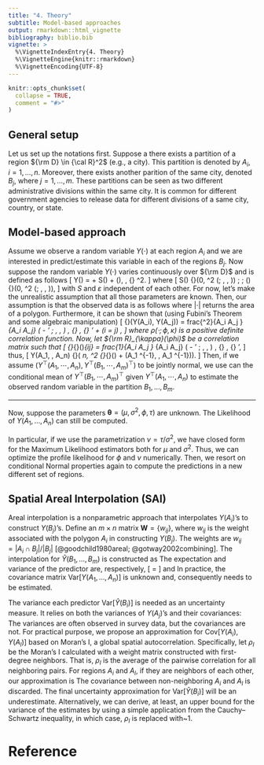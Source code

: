 ```yaml
---
title: "4. Theory"
subtitle: Model-based approaches
output: rmarkdown::html_vignette
bibliography: biblio.bib
vignette: >
  %\VignetteIndexEntry{4. Theory}
  %\VignetteEngine{knitr::rmarkdown}
  %\VignetteEncoding{UTF-8}
---
```


```r
knitr::opts_chunk$set(
  collapse = TRUE,
  comment = "#>"
)
```

## General setup

Let us set up the notations first. Suppose a there exists a partition of a
region ${\rm D} \in {\cal R}^2$ (e.g., a city). This partition is denoted by
$A_i$, $i = 1, \ldots, n$. Moreover, there exists another parition of the same
city, denoted $B_j$, where $j = 1, \ldots, m$. These partitions can be seen as
two different administrative divisions within the same city. It is common for
different government agencies to release data for different divisions of a same
city, country, or state.

## Model-based approach

Assume we observe a random variable $Y(\cdot)$ at each region $A_i$ and we are
interested in predict/estimate this variable in each of the regions $B_j$. Now
suppose the random variable $Y(\cdot)$ varies continuously over ${\rm D}$ and is
defined as follows
\[
Y(\mathbf{s}) = \mu + S(\mathbf{s}) + \varepsilon(\mathbf{s}), \, \mathbf{s} \in
{\rm D} \subset {\cal R}^2.
\]
where
\[
 S(\cdot) \sim {\rm GP}(0, \sigma^2 \rho(\cdot; \, \phi, \kappa)) \;
 \text{ and } \;
\varepsilon(\cdot) \overset{{\rm i.i.d.}}{\sim} {\rm N}(0, \sigma^2 \rho(\cdot;
\, \phi, \kappa)),
\]
with $S$ and $\varepsilon$ independent of each other. For now, let's make the
unrealistic assumption that all those parameters are known. Then, our assumption
is that the observed data is as follows
\begin{align*}
Y(A_i) & = \frac{1}{\lvert A_i \rvert} \int_{A_i} Y(\mathbf{s}) \, {\rm d}
\mathbf{s} \\
& = \frac{1}{\lvert A_i \rvert} \int_{A_i} [\mu + S(\mathbf{s}) +
\varepsilon(\mathbf{s})] \, {\rm d} \mathbf{s} \\
& = \mu + \frac{1}{\lvert A_i \rvert} \int_{A_i} S(\mathbf{s}) {\rm d}
\mathbf{s} + \frac{1}{\lvert A_i \rvert} \int_{A_i} \varepsilon(\mathbf{s}) {\rm
d} \mathbf{s},
\end{align*}
where $\lvert \cdot \rvert$ returns the area of a polygon.
Furthermore, it can be shown that (using Fubini's Theorem and some algebraic
manipulation)
\[
{\rm Cov}(Y(A_i), Y(A_j)) = frac{\sigma^2}{\lvert A_i \rvert \lvert A_j \rvert}
\int_{A_i \times A_j} \rho( \lVert \mathbf{s} - \mathbf{s}' \rVert; \, \phi,
\kappa ) \, {\rm d} \mathbf{s} \, {\rm d} \mathbf{s}' + \mathbf{I}(i = j)
\frac{\tau}{\lVert A_i \rVert},
\]
where $\rho(\cdot ; \, \phi, \kappa)$ is a positive definite correlation
function. Now, let ${\rm R}_{\kappa}(\phi)$ be a correlation matrix such that
\[
{\rm R}_{\kappa}(\phi)_{ij} = frac{1}{\lvert A_i \rvert \lvert A_j \rvert}
\int_{A_i \times A_j} \rho( \lVert \mathbf{s} - \mathbf{s}' \rVert; \, \phi,
\kappa ) \, {\rm d} \mathbf{s} \, {\rm d} \mathbf{s}',
\]
thus,
\[
Y(A_1, \cdots, A_n) \sim {\rm N}( \mu \mathbf{1}_n, \sigma^2 {\rm
R}_{\kappa}(\phi) + \tau {\rm diag}(\lvert A_1 \rvert^{-1}, \ldots, \lvert A_1
\rvert^{-1})).
\]
Then, if we assume $(Y^{\top}(A_1, \cdots, A_n), Y^{\top}(B_1, \cdots,
A_m)^{\top})$ to be jointly normal, we use can the conditional mean of
$Y^{\top}(B_1, \cdots, A_m)^{\top}$ given $Y^{\top}(A_1, \cdots, A_n)$ to
estimate the observed random variable in the partition $B_1, \ldots, B_m$.

---

Now, suppose the parameters $\boldsymbol{\theta} = (\mu, \sigma^2, \phi, \tau)$
are unknown. The Likelihood of $Y(A_1, \ldots, A_n)$ can still be computed.

In particular, if we use the parametrization $\nu = \tau / \sigma^2$, we have
closed form for the Maximum Likelihood estimators both for $\mu$ and
$\sigma^2$. Thus, we can optimize the profile likelihood for $\phi$ and $\nu$
numerically. Then, we resort on conditional Normal properties again to compute
the predictions in a new different set of regions.

## Spatial Areal Interpolation (SAI)

Areal interpolation is a nonparametric approach that interpolates $Y(A_i)$'s to
construct $Y(B_j)$'s. Define an $m \times n$ matrix $\mathbf{W} = \{ w_{ij} \}$,
where $w_{ij}$ is the weight associated with the polygon $A_i$ in constructing
$Y(B_j)$.  The weights are
$w_{ij} = \lvert A_i \cap B_j \rvert / \lvert B_j \rvert$ [@goodchild1980areal;
@gotway2002combining].  The interpolation for
$\hat Y(B_1, \ldots, B_m)$ is constructed as
\begin{equation}
  \label{eq:np-est}
  \hat{Y}(B_1, \ldots, B_m) = \mathbf{W}
  Y(A_1, \ldots, A_n).
\end{equation}
The expectation and variance of the predictor are, respectively,
\[
  \E[\hat{Y}(B_1, \ldots, B_m)] = \mathbf{W}
  \E[Y(A_1, \ldots, A_n)]
\]
and
\begin{equation}
  \label{eq:np-matcov}
  \textrm{Var}[\hat{Y}(B_1, \ldots, B_m)] = \mathbf{W}
  \textrm{Var}[Y(A_1, \ldots, A_n)] \mathbf{W}^{\top}.
\end{equation}
In practice, the covariance matrix $\textrm{Var}[Y(A_1, \ldots, A_n)]$
is unknown and, consequently needs to be estimated.

The variance each predictor $\text{Var}[\hat Y(B_i)]$ is needed as an
uncertainty measure. It relies on both the variances of $Y(A_j)$'s and their
covariances:
\begin{align}
  \label{eq:np-single-var}
  \textrm{Var}[\hat{Y}(B_i)] 
  = \sum_{i = 1}^n w^2_{ij} \textrm{Var} \left [ Y(A_i) \right ] + 2 \sum_{l
  \neq i} w_{ij} w_{il} \textrm{Cov} \left[ Y(A_i), Y(A_l) \right].
\end{align}
The variances are often observed in survey data, but the covariances are
not. For practical purpose, we propose an approximation for
$\textrm{Cov}[ Y(A_i), Y(A_l)]$ based on Moran's I, a global spatial
autocorrelation. Specifically, let $\rho_I$ be the Moran's I calculated with a
weight matrix constructed with first-degree neighbors. That is, $\rho_I$ is the
average of the pairwise correlation for all neighboring pairs. For regions $A_i$
and $A_l$, if they are neighbors of each other, our approximation is
\begin{align}
  \label{eq:cova}
  \textrm{Cov} \left[ Y(A_i), Y(A_l) \right]
  = \rho_I \sqrt{\text{Var}[Y(A_i)]  \text{Var}[Y(A_l)]}.
\end{align}
The covariance between non-neighboring $A_i$ and $A_l$ is discarded. The final
uncertainty approximation for $\textrm{Var}[\hat{Y}(B_i)]$ will be an
underestimate. Alternatively, we can derive, at least, an upper bound for the
variance of the estimates by using a simple application from the
Cauchy--Schwartz inequality, in which case, $\rho_I$ is replaced with~1.

# Reference
